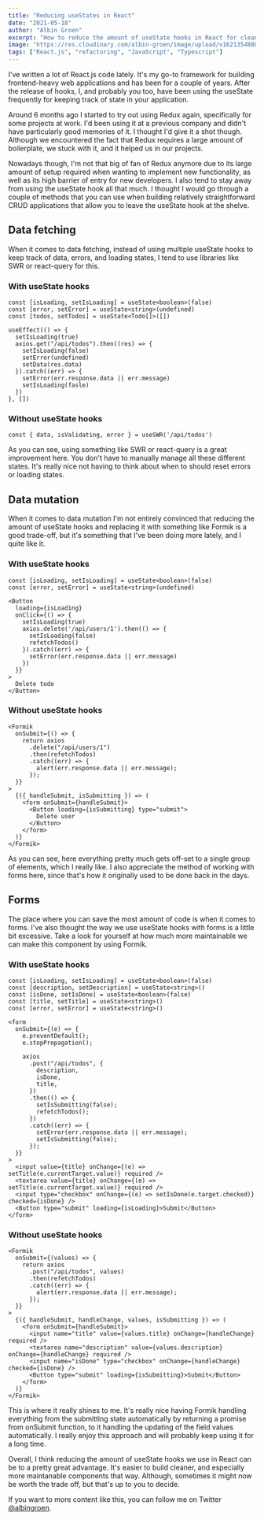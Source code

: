 ```yaml
---
title: "Reducing useStates in React"
date: "2021-05-18"
author: "Albin Groen"
excerpt: "How to reduce the amount of useState hooks in React for cleaner components"
image: "https://res.cloudinary.com/albin-groen/image/upload/v1621354880/CleanShot_2021-05-18_at_18.20.52_2x_tb4s6q.png"
tags: ["React.js", "refactoring", "JavaScript", "Typescript"]
---
```


I've written a lot of React.js code lately. It's my go-to framework for building frontend-heavy web applications and has been for a couple of years. After the release of hooks, I, and probably you too, have been using the useState frequently for keeping track of state in your application.

Around 6 months ago I started to try out using Redux again, specifically for some projects at work. I'd been using it at a previous company and didn't have particularly good memories of it. I thought I'd give it a shot though. Although we encountered the fact that Redux requires a large amount of boilerplate, we stuck with it, and it helped us in our projects.

Nowadays though, I'm not that big of fan of Redux anymore due to its large amount of setup required when wanting to implement new functionality, as well as its high barrier of entry for new developers. I also tend to stay away from using the useState hook all that much. I thought I would go through a couple of methods that you can use when building relatively straightforward CRUD applications that allow you to leave the useState hook at the shelve.

## Data fetching

When it comes to data fetching, instead of using multiple useState hooks to keep track of data, errors, and loading states, I tend to use libraries like SWR or react-query for this.

### With useState hooks

```
const [isLoading, setIsLoading] = useState<boolean>(false)
const [error, setError] = useState<string>(undefined)
const [todos, setTodos] = useState<Todo[]>([])

useEffect(() => {
  setIsLoading(true)
  axios.get("/api/todos").then((res) => {
    setIsLoading(false)
    setError(undefined)
    setData(res.data)
  }).catch((err) => {
    setError(err.response.data || err.message)
    setIsLoading(fasle)
  })
}, [])
```

### Without useState hooks

```
const { data, isValidating, error } = useSWR('/api/todos')
```

As you can see, using something like SWR or react-query is a great improvement here. You don't have to manually manage all these different states. It's really nice not having to think about when to should reset errors or loading states.

## Data mutation

When it comes to data mutation I'm not entirely convinced that reducing the amount of useState hooks and replacing it with something like Formik is a good trade-off, but it's something that I've been doing more lately, and I quite like it.

### With useState hooks

```
const [isLoading, setIsLoading] = useState<boolean>(false)
const [error, setError] = useState<string>(undefined)

<Button
  loading={isLoading}
  onClick={() => {
    setIsLoading(true)
    axios.delete('/api/users/1').then(() => {
      setIsLoading(false)
      refetchTodos()
    }).catch((err) => {
      setError(err.response.data || err.message)
    })
  }}
>
  Delete todo
</Button>
```

### Without useState hooks

```
<Formik
  onSubmit={() => {
    return axios
      .delete("/api/users/1")
      .then(refetchTodos)
      .catch((err) => {
        alert(err.response.data || err.message);
      });
  }}
>
  {({ handleSubmit, isSubmitting }) => (
    <form onSubmit={handleSubmit}>
      <Button loading={isSubmitting} type="submit">
        Delete user
      </Button>
    </form>
  )}
</Formik>
```

As you can see, here everything pretty much gets off-set to a single group of elements, which I really like. I also appreciate the method of working with forms here, since that's how it originally used to be done back in the days.

## Forms

The place where you can save the most amount of code is when it comes to forms. I've also thought the way we use useState hooks with forms is a little bit excessive. Take a look for yourself at how much more maintainable we can make this component by using Formik.

### With useState hooks

```
const [isLoading, setIsLoading] = useState<boolean>(false)
const [description, setDescription] = useState<string>()
const [isDone, setIsDone] = useState<boolean>(false)
const [title, setTitle] = useState<string>()
const [error, setError] = useState<string>()

<form
  onSubmit={(e) => {
    e.preventDefault();
    e.stopPropagation();

    axios
      .post("/api/todos", {
        description,
        isDone,
        title,
      })
      .then(() => {
        setIsSubmitting(false);
        refetchTodos();
      })
      .catch((err) => {
        setError(err.response.data || err.message);
        setIsSubmitting(false);
      });
  }}
>
  <input value={title} onChange={(e) => setTitle(e.currentTarget.value)} required />
  <textarea value={title} onChange={(e) => setTitle(e.currentTarget.value)} required />
  <input type="checkbox" onChange={(e) => setIsDone(e.target.checked)} checked={isDone} />
  <Button type="submit" loading={isLoading}>Submit</Button>
</form>
```

### Without useState hooks

```
<Formik
  onSubmit={(values) => {
    return axios
      .post("/api/todos", values)
      .then(refetchTodos)
      .catch((err) => {
        alert(err.response.data || err.message);
      });
  }}
>
  {({ handleSubmit, handleChange, values, isSubmitting }) => (
    <form onSubmit={handleSubmit}>
      <input name="title" value={values.title} onChange={handleChange} required />
      <textarea name="description" value={values.description} onChange={handleChange} required />
      <input name="isDone" type="checkbox" onChange={handleChange} checked={isDone} />
      <Button type="submit" loading={isSubmitting}>Submit</Button>
    </form>
  )}
</Formik>
```

This is where it really shines to me. It's really nice having Formik handling everything from the submitting state automatically by returning a promise from onSubmit function, to it handling the updating of the field values automatically. I really enjoy this approach and will probably keep using it for a long time.

Overall, I think reducing the amount of useState hooks we use in React can be to a pretty great advantage. It's easier to build cleaner, and especially more maintanable components that way. Although, sometimes it might now be worth the trade off, but that's up to you to decide.

If you want to more content like this, you can follow me on Twitter [@albingroen](https://twitter.com/albingroen).
